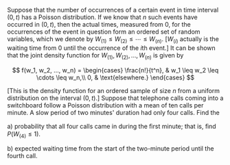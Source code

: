Suppose that the number of occurrences of a certain event in time interval $(0, t)$ has a Poisson distribution.
If we know that $n$ such events have occurred in $(0, t)$, then the actual times, measured from $0$, for the occurrences of the event in question form an ordered set of random variables, which we denote by $W_{(1)} \leq W_{(2)} \leq \cdots \leq W_{(n)}$.
[$W_{(i)}$ actually is the waiting time from $0$ until the occurrence of the $i$th event.]
It can be shown that the joint density function for $W_{(1)}, W_{(2)}, ..., W_{(n)}$ is given by

$$
f(w_1, w_2, ..., w_n) =
\begin{cases}
    \frac{n!}{t^n}, & w_1 \leq w_2 \leq \cdots \leq w_n,\\
    0, & \text{elsewhere.}
\end{cases}
$$

[This is the density function for an ordered sample of size $n$ from a uniform distribution on the interval $(0, t)$.]
Suppose that telephone calls coming into a switchboard follow a Poisson distribution with a mean of ten calls per minute.
A slow period of two minutes' duration had only four calls.
Find the

a) probability that all four calls came in during the ﬁrst minute; that is, ﬁnd $P(W_{(4)} \leq 1)$.

b) expected waiting time from the start of the two-minute period until the fourth call.
